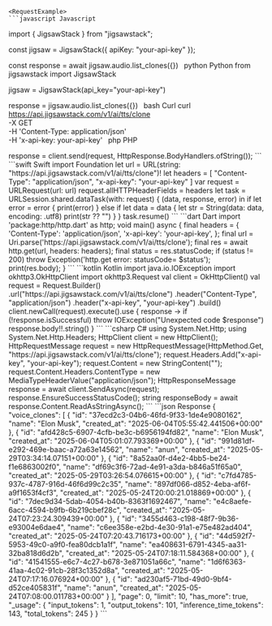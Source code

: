 
    <RequestExample>
    ```javascript Javascript
import { JigsawStack } from "jigsawstack";

const jigsaw = JigsawStack({ apiKey: "your-api-key" });

const response = await jigsaw.audio.list_clones({})
    ```
    ```python Python
from jigsawstack import JigsawStack

jigsaw = JigsawStack(api_key="your-api-key")

response = jigsaw.audio.list_clones({})
    ```
    ```bash Curl
curl https://api.jigsawstack.com/v1/ai/tts/clone \
 -X GET \
 -H 'Content-Type: application/json' \
 -H 'x-api-key: your-api-key'
    ```
    ```php PHP
<?php
$ch = curl_init();
curl_setopt($ch, CURLOPT_URL, 'https://api.jigsawstack.com/v1/ai/tts/clone');
curl_setopt($ch, CURLOPT_RETURNTRANSFER, true);
curl_setopt($ch, CURLOPT_CUSTOMREQUEST, 'GET');
curl_setopt($ch, CURLOPT_HTTPHEADER, [
    'Content-Type: application/json',
    'x-api-key: your-api-key',
]);

$response = curl_exec($ch);

curl_close($ch);

    ```
    ```ruby Ruby
require 'net/http'

uri = URI('https://api.jigsawstack.com/v1/ai/tts/clone')
req = Net::HTTP::Get.new(uri)
req.content_type = 'application/json'
req['x-api-key'] = 'your-api-key'

req_options = {
  use_ssl: uri.scheme == 'https'
}
res = Net::HTTP.start(uri.hostname, uri.port, req_options) do |http|
  http.request(req)
end

    ```
    ```go Go
package main

import (
	"fmt"
	"io"
	"log"
	"net/http"
)

func main() {
	client := &http.Client{}
	req, err := http.NewRequest("GET", "https://api.jigsawstack.com/v1/ai/tts/clone", nil)
	if err != nil {
		log.Fatal(err)
	}
	req.Header.Set("Content-Type", "application/json")
	req.Header.Set("x-api-key", "your-api-key")
	resp, err := client.Do(req)
	if err != nil {
		log.Fatal(err)
	}
	defer resp.Body.Close()
	bodyText, err := io.ReadAll(resp.Body)
	if err != nil {
		log.Fatal(err)
	}
	fmt.Printf("%s\n", bodyText)
}

    ```
    ```java Java
import java.io.IOException;
import java.net.URI;
import java.net.http.HttpClient;
import java.net.http.HttpRequest;
import java.net.http.HttpResponse;

HttpClient client = HttpClient.newHttpClient();

HttpRequest request = HttpRequest.newBuilder()
    .uri(URI.create("https://api.jigsawstack.com/v1/ai/tts/clone"))
    .GET()
    .setHeader("Content-Type", "application/json")
    .setHeader("x-api-key", "your-api-key")
    .build();

HttpResponse<String> response = client.send(request, HttpResponse.BodyHandlers.ofString());

    ```
    ```swift Swift
import Foundation

let url = URL(string: "https://api.jigsawstack.com/v1/ai/tts/clone")!
let headers = [
    "Content-Type": "application/json",
    "x-api-key": "your-api-key"
]

var request = URLRequest(url: url)
request.allHTTPHeaderFields = headers

let task = URLSession.shared.dataTask(with: request) { (data, response, error) in
    if let error = error {
        print(error)
    } else if let data = data {
        let str = String(data: data, encoding: .utf8)
        print(str ?? "")
    }
}

task.resume()

    ```
    ```dart Dart
import 'package:http/http.dart' as http;

void main() async {
  final headers = {
    'Content-Type': 'application/json',
    'x-api-key': 'your-api-key',
  };

  final url = Uri.parse('https://api.jigsawstack.com/v1/ai/tts/clone');

  final res = await http.get(url, headers: headers);
  final status = res.statusCode;
  if (status != 200) throw Exception('http.get error: statusCode= $status');

  print(res.body);
}

    ```
    ```kotlin Kotlin
import java.io.IOException
import okhttp3.OkHttpClient
import okhttp3.Request

val client = OkHttpClient()

val request = Request.Builder()
  .url("https://api.jigsawstack.com/v1/ai/tts/clone")
  .header("Content-Type", "application/json")
  .header("x-api-key", "your-api-key")
  .build()

client.newCall(request).execute().use { response ->
  if (!response.isSuccessful) throw IOException("Unexpected code $response")
  response.body!!.string()
}

    ```
    ```csharp C#
using System.Net.Http;
using System.Net.Http.Headers;

HttpClient client = new HttpClient();

HttpRequestMessage request = new HttpRequestMessage(HttpMethod.Get, "https://api.jigsawstack.com/v1/ai/tts/clone");

request.Headers.Add("x-api-key", "your-api-key");

request.Content = new StringContent("");
request.Content.Headers.ContentType = new MediaTypeHeaderValue("application/json");

HttpResponseMessage response = await client.SendAsync(request);
response.EnsureSuccessStatusCode();
string responseBody = await response.Content.ReadAsStringAsync();

    ```
    </RequestExample>
    <ResponseExample>
    ```json Response
{
      "voice_clones": [
            {
                  "id": "37ecd2c3-04b6-46fd-9f33-1de4e9080162",
                  "name": "Elon Musk",
                  "created_at": "2025-06-04T05:55:42.441506+00:00"
            },
            {
                  "id": "afd428c5-6907-4cfb-be3c-b6956194fd82",
                  "name": "Elon Musk",
                  "created_at": "2025-06-04T05:01:07.793369+00:00"
            },
            {
                  "id": "991d81df-e292-469e-baac-a72a63e14562",
                  "name": "anun",
                  "created_at": "2025-05-29T03:34:14.07151+00:00"
            },
            {
                  "id": "8a52aa0f-d4e2-4bb5-be24-f1e6863002f0",
                  "name": "df69c3f6-72ad-4e91-a3da-b846a51f65a0",
                  "created_at": "2025-05-29T03:26:54.076615+00:00"
            },
            {
                  "id": "c7fd4785-937c-4787-916d-46f6d99c2c35",
                  "name": "897df066-d852-4eba-af6f-a9f1653f4cf3",
                  "created_at": "2025-05-24T20:00:21.018869+00:00"
            },
            {
                  "id": "7dec9d34-5dab-4054-b40b-8363f1692467",
                  "name": "e4c8aefe-6acc-4594-b9fb-6b219cbef28c",
                  "created_at": "2025-05-24T07:23:24.309439+00:00"
            },
            {
                  "id": "3455d463-c198-48f7-9b36-e93004e6dae4",
                  "name": "c6ee358e-e2bd-4e30-91a1-e75e482ad404",
                  "created_at": "2025-05-24T07:20:43.716173+00:00"
            },
            {
                  "id": "44d592f7-5953-49c0-a9f0-fea80dcb1a1f",
                  "name": "ea408631-6791-4345-aa31-32ba818d6d2b",
                  "created_at": "2025-05-24T07:18:11.584368+00:00"
            },
            {
                  "id": "41541555-e6c7-4c27-b678-3e871051a66c",
                  "name": "1d6f6363-41aa-4c02-91cb-28f3c1352d8a",
                  "created_at": "2025-05-24T07:17:16.076924+00:00"
            },
            {
                  "id": "ad230af5-71bd-49d0-9bf4-d52ce405831f",
                  "name": "anun",
                  "created_at": "2025-05-24T07:08:00.011783+00:00"
            }
      ],
      "page": 0,
      "limit": 10,
      "has_more": true,
      "_usage": {
            "input_tokens": 1,
            "output_tokens": 101,
            "inference_time_tokens": 143,
            "total_tokens": 245
      }
}
    ```
    </ResponseExample>
    
    
